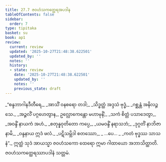 ```yaml
---
title: 27.7 ဇဝဟံသကတ္ထေရအပဒါန
tableOfContents: false
sidebar:
  order: 7
type: tipitaka
basket: su
book: ap1
review:
  current: review
  updated: '2025-10-27T21:48:38.622501'
  updated_by: ''
  notes: ''
  history:
  - state: review
    date: '2025-10-27T21:48:38.622501'
    updated_by: ''
    notes: ''
    previous_state: draft
---
```



<ReviewStatus review={frontmatter.review} showDetails={true} />

<HypothesisAnnotation frontmatter={frontmatter} />

<DynamicBreadcrumb />

<Division number="26" book="ap1" e="ch" v="20" p="262">

<Paragraph number="3195" type="verses" book="ap1">
_“စန္ဒဘာဂါနဒီတီရေ,_  
_အာသိံ ဝနစရော တဒါ;_  
_သိဒ္ဓတ္ထံ အဒ္ဒသံ ဗုဒ္ဓံ,_  
_ဂစ္ဆန္တံ အနိလဉ္ဇသေ._  

</Paragraph>

</Division>
<Division number="27" book="ap1" e="ch" v="20" p="262">

<Paragraph number="3196" type="verses" book="ap1">
_အဉ္ဇလိံ ပဂ္ဂဟေတွာန,_  
ဥလ္လောကေန္တော မဟာမုနိံ;_  
_သကံ စိတ္တံ ပသာဒေတွာ,_  
_အဝန္ဒိံ နာယကံ အဟံ._  

</Paragraph>

</Division>
<Division number="28" book="ap1" e="ch" v="20" p="263">

<Paragraph number="3197" type="verses" book="ap1">
_စတုန္နဝုတိတော ကပ္ပေ,_  
_ယမဝန္ဒိံ နရာသဘံ;_  
_ဒုဂ္ဂတိံ နာဘိဇာနာမိ,_  
_ဝန္ဒနာယ ဣဒံ ဖလံ._  

</Paragraph>

</Division>
<Division number="29" book="ap1" e="ch" v="20" p="263">

<Paragraph number="3198" type="verses" book="ap1">
_ပဋိသမ္ဘိဒါ စတဿော,_  
_ …ပေ… _  
_ကတံ ဗုဒ္ဓဿ သာသနံ”._  

</Paragraph>

<Paragraph number="3199" book="ap1">
ဣတ္ထံ သုဒံ အာယသ္မာ ဇဝဟံသကော ထေရော ဣမာ ဂါထာယော အဘာသိတ္ထာတိ.

</Paragraph>
</Division>

<Paragraph number="3200" type="center" book="ap1">
ဇဝဟံသကတ္ထေရဿာပဒါနံ သတ္တမံ.
</Paragraph>